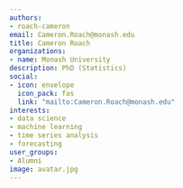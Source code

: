 ```yaml
---
authors:
- roach-cameron
email: Cameron.Roach@monash.edu
title: Cameron Roach
organizations:
- name: Monash University
description: PhD (Statistics)
social:
- icon: envelope
  icon_pack: fas
  link: "mailto:Cameron.Roach@monash.edu"
interests:
- data science
- machine learning
- time series analysis
- forecasting
user_groups:
- Alumni
image: avatar.jpg
---
```

